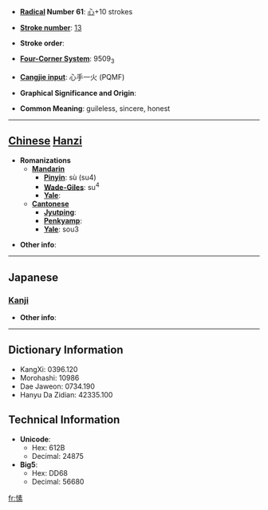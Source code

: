 * '''[[Wiktionary:Chinese radical index| Radical]] Number 61''': [[Wiktionary:Chinese radical index 心|心]]+10 strokes

* '''[[Wiktionary:Chinese total strokes index|Stroke number]]''': [[Wiktionary:Chinese total strokes index 13|13]]

* '''Stroke order''': 

* '''[[Wiktionary:Chinese four corner index|Four-Corner System]]''': 9509<sub>3</sub>

* '''[[Wiktionary:Chinese Cangjie index|Cangjie input]]''': 心手一火 (PQMF)

* '''Graphical Significance and Origin''': 

* '''Common Meaning''': guileless, sincere, honest

----

== [[Chinese]] [[Hanzi]] ==

* '''Romanizations'''
** '''[[Mandarin]]'''
*** '''[[Pinyin]]''': sù (su4)
*** '''[[Wade-Giles]]''': su<sup>4</sup>
*** '''[[Yale]]''': 
** '''[[Cantonese]]'''
*** '''[[Jyutping]]''':
*** '''[[Penkyamp]]''': 
*** '''[[Yale]]''': sou3

* '''Other info''': 

----

==Japanese==
===[[Kanji]]===
{{kanji|on readings=[[そ]] (so)
|kun readings=[[まこと]] (makoto)
}}

* '''Other info''':  

----

== Dictionary Information ==

* KangXi: 0396.120
* Morohashi: 10986
* Dae Jaweon: 0734.190
* Hanyu Da Zidian: 42335.100

== Technical Information ==

* '''Unicode''':
** Hex: 612B
** Decimal: 24875
* '''Big5''':
** Hex: DD68
** Decimal: 56680

[[fr:愫]]